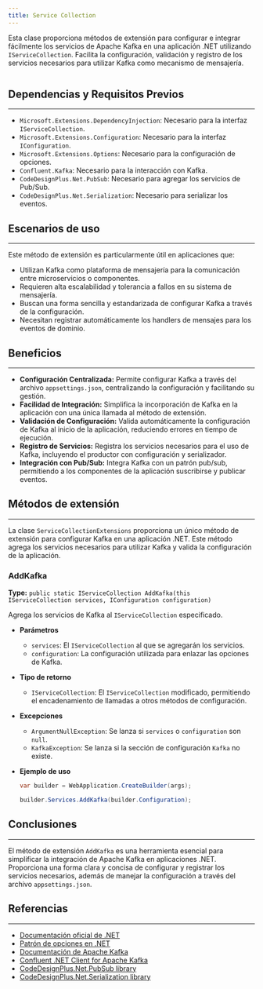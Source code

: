 ```yaml
---
title: Service Collection
---
```



Esta clase proporciona métodos de extensión para configurar e integrar fácilmente los servicios de Apache Kafka en una aplicación .NET utilizando `IServiceCollection`. Facilita la configuración, validación y registro de los servicios necesarios para utilizar Kafka como mecanismo de mensajería.

```csharp url="packages/CodeDesignPlus.Net.Kafka/src/CodeDesignPlus.Net.Kafka/Extensions/ServiceCollectionExtensions.cs"
```

## Dependencias y Requisitos Previos
---
- `Microsoft.Extensions.DependencyInjection`: Necesario para la interfaz `IServiceCollection`.
- `Microsoft.Extensions.Configuration`: Necesario para la interfaz `IConfiguration`.
- `Microsoft.Extensions.Options`: Necesario para la configuración de opciones.
- `Confluent.Kafka`: Necesario para la interacción con Kafka.
- `CodeDesignPlus.Net.PubSub`: Necesario para agregar los servicios de Pub/Sub.
- `CodeDesignPlus.Net.Serialization`: Necesario para serializar los eventos.

## Escenarios de uso
---
Este método de extensión es particularmente útil en aplicaciones que:

- Utilizan Kafka como plataforma de mensajería para la comunicación entre microservicios o componentes.
- Requieren alta escalabilidad y tolerancia a fallos en su sistema de mensajería.
- Buscan una forma sencilla y estandarizada de configurar Kafka a través de la configuración.
- Necesitan registrar automáticamente los handlers de mensajes para los eventos de dominio.

## Beneficios
---

- **Configuración Centralizada:** Permite configurar Kafka a través del archivo `appsettings.json`, centralizando la configuración y facilitando su gestión.
- **Facilidad de Integración:** Simplifica la incorporación de Kafka en la aplicación con una única llamada al método de extensión.
- **Validación de Configuración:** Valida automáticamente la configuración de Kafka al inicio de la aplicación, reduciendo errores en tiempo de ejecución.
- **Registro de Servicios:** Registra los servicios necesarios para el uso de Kafka, incluyendo el productor con configuración y serializador.
- **Integración con Pub/Sub:** Integra Kafka con un patrón pub/sub, permitiendo a los componentes de la aplicación suscribirse y publicar eventos.


## Métodos de extensión
---

La clase `ServiceCollectionExtensions` proporciona un único método de extensión para configurar Kafka en una aplicación .NET. Este método agrega los servicios necesarios para utilizar Kafka y valida la configuración de la aplicación.

### AddKafka
**Type:** `public static IServiceCollection AddKafka(this IServiceCollection services, IConfiguration configuration)`

Agrega los servicios de Kafka al `IServiceCollection` especificado.

- **Parámetros**
    -   `services`: El `IServiceCollection` al que se agregarán los servicios.
    -   `configuration`: La configuración utilizada para enlazar las opciones de Kafka.

- **Tipo de retorno**
    -   `IServiceCollection`: El `IServiceCollection` modificado, permitiendo el encadenamiento de llamadas a otros métodos de configuración.

- **Excepciones**
    -   `ArgumentNullException`: Se lanza si `services` o `configuration` son `null`.
    -   `KafkaException`: Se lanza si la sección de configuración `Kafka` no existe.

- **Ejemplo de uso**

    ```csharp
    var builder = WebApplication.CreateBuilder(args);

    builder.Services.AddKafka(builder.Configuration);
    ```

## Conclusiones
---

El método de extensión `AddKafka` es una herramienta esencial para simplificar la integración de Apache Kafka en aplicaciones .NET. Proporciona una forma clara y concisa de configurar y registrar los servicios necesarios, además de manejar la configuración a través del archivo `appsettings.json`.

## Referencias
---

- [Documentación oficial de .NET](https://docs.microsoft.com/en-us/dotnet/)
- [Patrón de opciones en .NET](https://docs.microsoft.com/en-us/dotnet/core/extensions/options)
- [Documentación de Apache Kafka](https://kafka.apache.org/documentation/)
- [Confluent .NET Client for Apache Kafka](https://github.com/confluentinc/confluent-kafka-dotnet)
- [CodeDesignPlus.Net.PubSub library](https://github.com/CodeDesignPlus/Net.PubSub)
- [CodeDesignPlus.Net.Serialization library](https://github.com/CodeDesignPlus/Net.Serialization)
